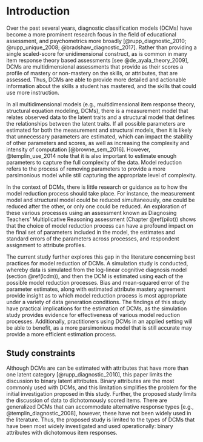 # Introduction

Over the past several years, diagnostic classification models (DCMs) have become a more prominent research focus in the field of educational assessment, and psychometrics more broadly [@rupp_diagnostic_2010; @rupp_unique_2008; @bradshaw_diagnostic_2017]. Rather than providing a single scaled-score for unidimensional construct, as is common in many item response theory based assessments [see @de_ayala_theory_2009], DCMs are multidimensional assessments that provide as their scores a profile of mastery or non-mastery on the skills, or attributes, that are assessed. Thus, DCMs are able to provide more detailed and actionable information about the skills a student has mastered, and the skills that could use more instruction.

In all multidimensional models (e.g., multidimensional item response theory, structural equation modeling, DCMs), there is a measurement model that relates observed data to the latent traits and a structural model that defines the relationships between the latent traits. If all possible parameters are estimated for both the measurement and structural models, then it is likely that unnecessary parameters are estimated, which can impact the stability of other parameters and scores, as well as increasing the complexity and intensity of computation [@browne_sem_2016]. However, @templin_use_2014 note that it is also important to estimate enough parameters to capture the full complexity of the data. Model reduction refers to the process of removing parameters to provide a more parsimonious model while still capturing the appropriate level of complexity.

In the context of DCMs, there is little research or guidance as to how the model reduction process should take place. For instance, the measurement model and structural model could be reduced simultaneously, one could be reduced after the other, or only one could be reduced. An exploration of these various processes using an assessment known as Diagnosing Teachers' Multiplicative Reasoning assessment (Chapter \@ref(pilot)) shows that the choice of model reduction process can have a profound impact on the final set of parameters included in the model, the estimates and standard errors of the parameters across processes, and respondent assignment to attribute profiles.

The current study further explores this gap in the literature concerning best practices for model reduction of DCMs. A simulation study is conducted, whereby data is simulated from the log-linear cognitive diagnosis model (section \@ref(lcdm)), and then the DCM is estimated using each of the possible model reduction processes. Bias and mean-squared error of the parameter estimates, along with estimated attribute mastery agreement provide insight as to which model reduction process is most appropriate under a variety of data generation conditions. The findings of this study have practical implications for the estimation of DCMs, as the simulation study provides evidence for effectiveness of various model reduction processes. Additionally, practitioners using DCMs in an applied setting will be able to benefit, as a more parsimonious model that is still accurate may provide a more efficient estimation process.

## Study constraints

Although DCMs are can be estimated with attributes that have more than one latent category [@rupp_diagnostic_2010], this paper limits the discussion to binary latent attributes. Binary attributes are the most commonly used with DCMs, and this limitation simplifies the problem for the initial investigation proposed in this study. Further, the proposed study limits the discussion of data to dichotomously scored items. There are generalized DCMs that can accommodate alternative response types [e.g., @templin_diagnostic_2008], however, these have not been widely used in the literature. Thus, the proposed study is limited to the types of DCMs that have been most widely investigated and used operationally: binary attributes with dichotomous item responses.
